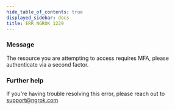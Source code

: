 ```yaml
---
hide_table_of_contents: true
displayed_sidebar: docs
title: ERR_NGROK_1229
---
```


### Message

The resource you are attempting to access requires MFA, please authenticate via a second factor.

### Further help

If you're having trouble resolving this error, please reach out to [support@ngrok.com](mailto:support@ngrok.com?subject=Help%20with%20ERR_NGROK_1229)
